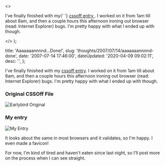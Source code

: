   <>
    <p>
      I've finally finished with my{' '}
      <a href="http&#58;//cssoff.com/2007/07/14/july-14-2007-earlybird/">
        cssoff entry
      </a>
      . I worked on it from 1am till about 8am, and then a couple hours this afternoon
      ironing out browser (read&#58; Internet Explorer) bugs. I'm pretty happy with
      what I ended up with though.
    </p>
  </>
);


  title: 'Aaaaaaannnnd...Done!',
  slug: 'thoughts/2007/07/14/aaaaaaannnnd-done',
  date: '2007-07-14 17:46:00',
  dateUpdated: '2020-04-09 09:02:11',
  desc: '',
};

I've finally finished with my [cssoff entry](http://cssoff.com/2007/07/14/july-14-2007-earlybird/). I worked on it from 1am till about 8am, and then a couple hours this afternoon ironing out browser (read: Internet Explorer) bugs. I'm pretty happy with what I ended up with though.

### Original CSSOff File

<p>
  <img src="/images/earlybird_original.jpg" alt="Earlybird Original" />
</p>

### My entry

<p>
  <img src="/images/earlybird_firefox.jpg" alt="My Entry" />
</p>

It looks about the same in most browsers and it validates, so I'm happy. I even made a favicon!

For now, I'm kind of tired and haven't eaten since last night, so I'll post more on the process when I can see straight.
